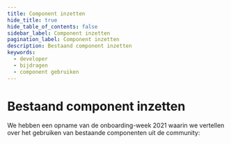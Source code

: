 ```yaml
---
title: Component inzetten
hide_title: true
hide_table_of_contents: false
sidebar_label: Component inzetten
pagination_label: Component inzetten
description: Bestaand component inzetten
keywords:
  - developer
  - bijdragen
  - component gebruiken
---
```



# Bestaand component inzetten

We hebben een opname van de onboarding-week 2021 waarin we vertellen over het gebruiken van bestaande componenten uit de community:

<VimeoPlayer url="https://vimeo.com/648638044" controls />
